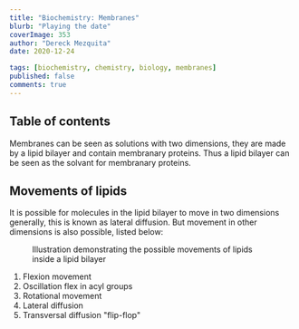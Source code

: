 ```yaml
---
title: "Biochemistry: Membranes"
blurb: "Playing the date"
coverImage: 353
author: "Dereck Mezquita"
date: 2020-12-24

tags: [biochemistry, chemistry, biology, membranes]
published: false
comments: true
---
```


## Table of contents

Membranes can be seen as solutions with two dimensions, they are made by a lipid bilayer and contain membranary proteins. Thus a lipid bilayer can be seen as the solvant for membranary proteins.

## Movements of lipids

It is possible for molecules in the lipid bilayer to move in two dimensions generally, this is known as lateral diffusion. But movement in other dimensions is also possible, listed below:

<Figure src='/courses/biochemistry-membranes/lipidMovement.svg'>
    Illustration demonstrating the possible movements of lipids inside a lipid bilayer
</Figure>

1. Flexion movement
2. Oscillation flex in acyl groups
3. Rotational movement
4. Lateral diffusion
5. Transversal diffusion "flip-flop"
